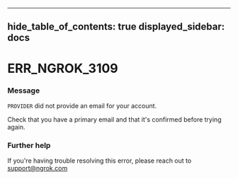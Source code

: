 

---
hide_table_of_contents: true
displayed_sidebar: docs
---


# ERR_NGROK_3109

### Message
`PROVIDER` did not provide an email for your account.

Check that you have a primary email and that it's confirmed before trying again.

<ErrorDetails error="err_ngrok_3109" />



### Further help
If you're having trouble resolving this error, please reach out to [support@ngrok.com](mailto:support@ngrok.com?subject=Help%20with%20ERR_NGROK_3109)

